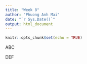 ```yaml
---
title: "Week 8"
author: "Phuong Anh Mai"
date: "`r Sys.Date()`"
output: html_document
---
```


```r
knitr::opts_chunk$set(echo = TRUE)
```

ABC

DEF

